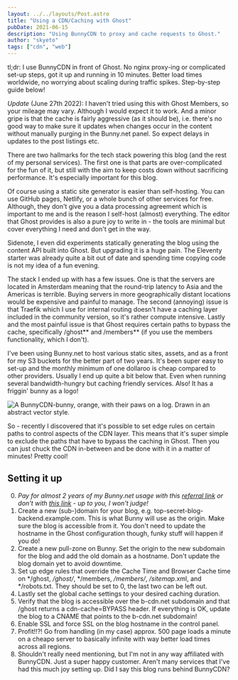 ```yaml
---
layout: ../../layouts/Post.astro
title: "Using a CDN/Caching with Ghost"
pubDate: 2021-06-15
description: "Using BunnyCDN to proxy and cache requests to Ghost."
author: "skyeto"
tags: ["cdn", "web"]
---
```


tl;dr: I use BunnyCDN in front of Ghost. No nginx proxy-ing or complicated set-up steps, got it up and running in 10 minutes. Better load times worldwide, no worrying about scaling during traffic spikes. Step-by-step guide below!

*Update* (June 27th 2022): I haven't tried using this with Ghost Members, so your mileage may vary. Although I would expect it to work. And a minor gripe is that the cache is fairly aggressive (as it should be), i.e. there's no good way to make sure it updates when changes occur in the content without manually purging in the Bunny.net panel. So expect delays in updates to the post listings etc.

There are two hallmarks for the tech stack powering this blog (and the rest of my personal services). The first one is that parts are over-complicated for the fun of it, but still with the aim to keep costs down without sacrificing performance. It's especially important for this blog.

Of course using a static site generator is easier than self-hosting. You can use GitHub pages, Netlify, or a whole bunch of other services for free. Although, they don't give you a data processing agreement which is important to me and is the reason I self-host (almost) everything. The editor that Ghost provides is also a pure joy to write in - the tools are minimal but cover everything I need and don't get in the way. 

Sidenote, I even did experiments statically generating the blog using the content API built into Ghost. But upgrading it is a huge pain. The Eleventy starter was already quite a bit out of date and spending time copying code is not my idea of a fun evening.

The stack I ended up with has a few issues. One is that the servers are located in Amsterdam meaning that the round-trip latency to Asia and the Americas is terrible. Buying servers in more geographically distant locations would be expensive and painful to manage. The second (annoying) issue is that Traefik which I use for internal routing doesn't have a caching layer included in the community version, so it's rather compute intensive. Lastly and the most painful issue is that Ghost requires certain paths to bypass the cache, specifically /ghost** and /members** (if you use the members functionality, which I don't).

I've been using Bunny.net to host various static sites, assets, and as a front for my S3 buckets for the better part of two years. It's been super easy to set-up and the monthly minimum of one dollaroo is cheap compared to other providers. Usually I end up quite a bit below that. Even when running several bandwidth-hungry but caching friendly services. Also! It has a friggin' bunny as a logo!

![A BunnyCDN-bunny, orange, with their paws on a log. Drawn in an abstract vector style.](/posts/bunnycdn-ghost/bunnycdn-bunny.svg)

So - recently I discovered that it's possible to set edge rules on certain paths to control aspects of the CDN layer. This means that it's super simple to exclude the paths that have to bypass the caching in Ghost. Then you can just chuck the CDN in-between and be done with it in a matter of minutes! Pretty cool!

## Setting it up
0. *Pay for almost 2 years of my Bunny.net usage with this [referral link](https://bunnycdn.com/?ref=k1jiu7wifx) or don't with [this link](https://bunnycdn.com/) - up to you, I won't judge!*
1. Create a new (sub-)domain for your blog, e.g. top-secret-blog-backend.example.com. This is what Bunny will use as the origin. Make sure the blog is accessible from it. You don't need to update the hostname in the Ghost configuration though, funky stuff will happen if you do!
2. Create a new pull-zone on Bunny. Set the origin to the new subdomain for the blog and add the old domain as a hostname. Don't update the blog domain yet to avoid downtime. 
3. Set up edge rules that override the Cache Time and Browser Cache time on */ghost, */ghost/*, */members, */members/*, */sitemap*.xml, and */robots.txt. They should be set to 0, the last two can be left out. 
4. Lastly set the global cache settings to your desired caching duration.
5. Verify that the blog is accessible over the b-cdn.net subdomain and that /ghost returns a cdn-cache=BYPASS header. If everything is OK, update the blog to a CNAME that points to the b-cdn.net subdomain! 
6. Enable SSL and force SSL on the blog hostname in the control panel.
7. Profit!!?! Go from handling (in my case) approx. 500 page loads a minute on a cheapo server to basically infinite with way better load times across all regions.
8. Shouldn't really need mentioning, but I'm not in any way affiliated with BunnyCDN. Just a super happy customer. Aren't many services that I've had this much joy setting up. Did I say this blog runs behind BunnyCDN? 
